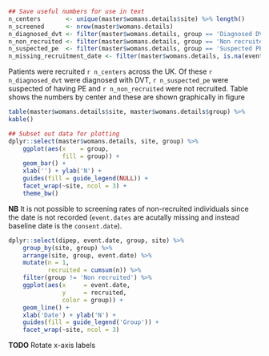 ```r
## Save useful numbers for use in text
n_centers       <- unique(master$womans.details$site) %>% length()
n_screened      <- nrow(master$womans.details)
n_diagnosed_dvt <- filter(master$womans.details, group == 'Diagnosed DVT') %>% nrow()
n_non_recruited <- filter(master$womans.details, group == 'Non recruited') %>% nrow()
n_suspected_pe  <- filter(master$womans.details, group == 'Suspected PE') %>% nrow()
n_missing_recruitment_date <- filter(master$womans.details, is.na(event.date)) %>% nrow()
```
Patients were recruited `r n_centers` across the UK.  Of these `r n_diagnosed_dvt` were diagnosed with DVT, `r n_suspected_pe` were suspected of having PE and `r n_non_recruited` were not recruited.  Table  shows the numbers by center and these are shown graphically in figure

```r
table(master$womans.details$site, master$womans.details$group) %>%
kable()
```

```r
## Subset out data for plotting
dplyr::select(master$womans.details, site, group) %>%
    ggplot(aes(x    = group,
               fill = group)) +
    geom_bar() +
    xlab('') + ylab('N') +
    guides(fill = guide_legend(NULL)) +
    facet_wrap(~site, ncol = 3) +
    theme_bw()

```

**NB** It is not possible to screening rates of non-recruited individuals since the date is not recorded (`event.dates` are acutally missing and instead baseline date is the `consent.date`).

```r
dplyr::select(dipep, event.date, group, site) %>%
    group_by(site, group) %>%
    arrange(site, group, event.date) %>%
    mutate(n = 1,
           recruited = cumsum(n)) %>%
    filter(group != 'Non recruited') %>%
    ggplot(aes(x     = event.date,
               y     = recruited,
               color = group)) +
    geom_line() +
    xlab('Date') + ylab('N') +
    guides(fill = guide_legend('Group')) +
    facet_wrap(~site, ncol = 3)

```

**TODO** Rotate x-axis labels
